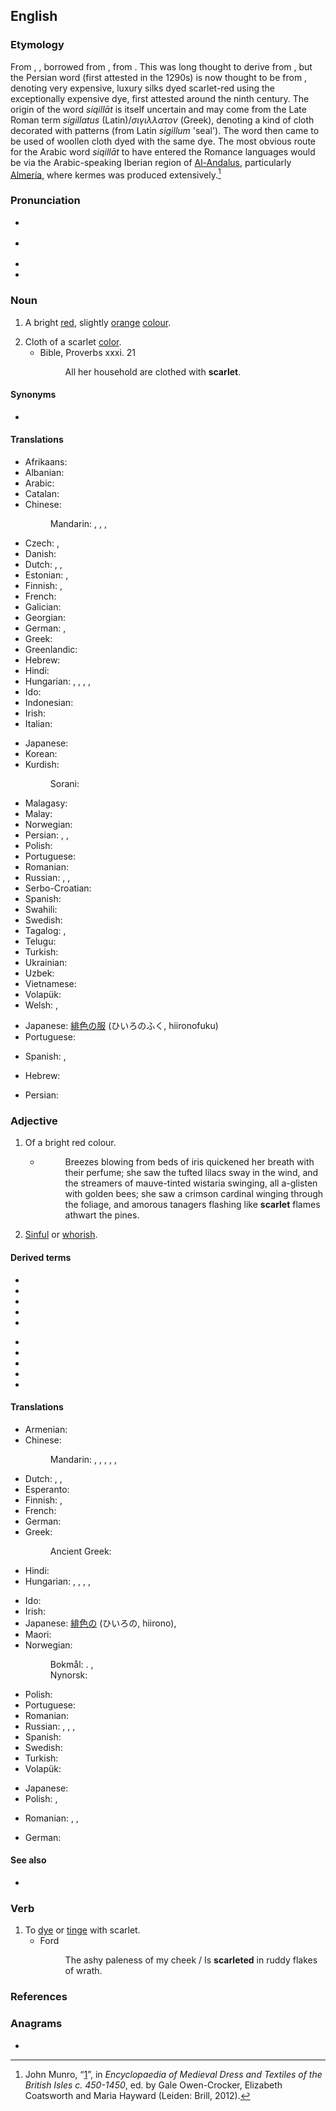 {{also|Scarlet|Scarlett}}
==English==
{{wikipedia|Scarlet (color)}}

===Etymology===
From {{inh|en|enm|scarlet}}, {{m|enm|scarlat}}, borrowed from {{der|en|fro|escarlate||a type of cloth}}, from {{der|en|ML.|scarlatum|t=scarlet cloth}}. This was long thought to derive from {{der|en|fa|سقرلات|tr=saqerlât||a warm woollen cloth}}, but the Persian word (first attested in the 1290s) is now thought to be from {{der|en|ar|سِقِلَّات}}, denoting very expensive, luxury silks dyed scarlet-red using the exceptionally expensive dye, first attested around the ninth century. The origin of the word ''siqillāt'' is itself uncertain and may come from the Late Roman term ''sigillatus'' (Latin)/''σιγιλλατον'' (Greek), denoting a kind of cloth decorated with patterns (from Latin ''sigillum'' 'seal'). The word then came to be used of woollen cloth dyed with the same dye. The most obvious route for the Arabic word ''siqillāt'' to have entered the Romance languages would be via the Arabic-speaking Iberian region of [[Al-Andalus]], particularly [[Almería]], where kermes was produced extensively.<ref>John Munro, “[http://dx.doi.org/10.1163/2213-2139_emdt_COM_550|Scarlet]”, in ''Encyclopaedia of Medieval Dress and Textiles of the British Isles c. 450-1450'', ed. by Gale Owen-Crocker, Elizabeth Coatsworth and Maria Hayward (Leiden: Brill, 2012).</ref>

===Pronunciation===
* {{a|GA}} {{IPA|en|/ˈskɑɹlɪt/}}
* {{a|RP}} {{IPA|en|/ˈskɑːlɪt/}}
* {{rhymes|en|ɑː(ɹ)lɪt}}
* {{hyph|en|scar|let}}

===Noun===
{{en-noun}}

# A bright [[red]], slightly [[orange]] [[color|colour]].
#: {{color panel|FF2400}}
# Cloth of a scarlet [[color]].
#* Bible, Proverbs xxxi. 21
#*: All her household are clothed with '''scarlet'''.

====Synonyms====
* {{l|en|scarlet red}}

====Translations====
{{trans-top|colour}}
* Afrikaans: {{t|af|bloedrooi}}
* Albanian: {{t|sq|ngjyrë alle}}
* Arabic: {{t|ar|قِرْمِزِيّ}}
* Catalan: {{t+|ca|escarlata}}
* Chinese:
*: Mandarin: {{t+|cmn|深紅色|sc=Hani}}, {{t+|cmn|深红色|tr=shēnhóngsè|sc=Hani}}, {{t+|cmn|緋紅|sc=Hani}}, {{t+|cmn|绯红|tr=fēihóng|sc=Hani}}
* Czech: {{t|cs|šarlatová barva}}, {{t|cs|purpur}}
* Danish: {{t|da|skarlagen|n}}
* Dutch: {{t+|nl|scharlaken|n}}, {{t+|nl|scharlakenrood|n}}, {{t+|nl|vuurrood|n}}
* Estonian: {{t|et|sarlakpunane}}, {{t|et|ergav}}
* Finnish: {{t+|fi|helakanpunainen}}, {{t+|fi|tulipunainen}}
* French: {{t+|fr|écarlate}}
* Galician: {{t+|gl|escarlata}}
* Georgian: {{t+|ka|ალისფერი}}
* German: {{t|de|Scharlachrot|n}}, {{t+|de|Scharlach|m}}
* Greek: {{t+|el|άλικος|m}}
* Greenlandic: {{t|kl|aappallarissoq}}
* Hebrew: {{t+|he|שָׁנִי|tr=shaní}}
* Hindi: {{t|hi|क़िरमिज़|m}}
* Hungarian: {{t+|hu|skarlát}}, {{t+|hu|skarlátpiros}}, {{t+|hu|skarlátvörös}}, {{t|hu|élénkvörös}}, {{t|hu|narancsvörös}}
* Ido: {{t+|io|skarlato}}
* Indonesian: {{t+|id|merah tua}}
* Irish: {{t|ga|scarlóid|f}}
* Italian: {{t+|it|scarlatto}}
{{trans-mid}}
* Japanese: {{t|ja|緋色|tr=ひいろ, hiiro}}
* Korean: {{t|ko|스칼렛|tr=seukalres}}
* Kurdish:
*: Sorani: {{t+|ku|ئاڵ|tr=al|sc=ku-Arab}}
* Malagasy: {{t+|mg|dorehitra}}
* Malay: {{t+|ms|merah}}
* Norwegian: {{t|no|skarlagen|n}}
* Persian: {{t|fa|اشکرلاط|tr=eškarlât|sc=fa-Arab}}, {{t|fa|سقرلات|tr=saqerlât|sc=fa-Arab}}, {{t+|fa|آل|tr=âl|sc=fa-Arab}}
* Polish: {{t|pl|szkarłat|m}}
* Portuguese: {{t+|pt|escarlate|m}}
* Romanian: {{t+|ro|stacojiu|n}}
* Russian: {{t+|ru|а́лый}}, {{t+|ru|багро́вый}}, {{t+|ru|багря́ный}}
* Serbo-Croatian: {{t+|sh|crven}}
* Spanish: {{t+|es|escarlata|f}}
* Swahili: {{t+|sw|nyekundu}}
* Swedish: {{t+|sv|scharlakansrött}}
* Tagalog: {{t|tl|iskarlata}}, {{t|tl|eskarlata}}
* Telugu: {{t+|te|ఎర్రని}}
* Turkish: {{t+|tr|kızıl}}
* Ukrainian: {{t|uk|яскраво-червоний|tr=jaskravo-červonyj}}
* Uzbek: {{t|uz|qizil rang}}
* Vietnamese: {{t|vi|đ​ỏ}}
* Volapük: {{t|vo|skarlataköl}}
* Welsh: {{t+|cy|coch}}, {{t|cy|ysgarlad}}
{{trans-bottom}}

{{trans-top|cloth}}
* Japanese: [[緋色]]の[[服]] (ひいろのふく, hiironofuku)
* Portuguese: {{t+|pt|escarlate|m}}
{{trans-mid}}
* Spanish: {{t+|es|escarlata|f}}, {{t|es|escarlatina|f}}
{{trans-bottom}}

{{checktrans-top}}
* Hebrew: {{t+check|he|שָׁנִי|m}}
{{trans-mid}}
* Persian: {{t-check|fa|پارچه مخمل}}
{{trans-bottom}}

===Adjective===
{{en-adj}}

# Of a bright red colour.
#* {{RQ:Chmbrs YngrSt|V}}
#*: Breezes blowing from beds of iris quickened her breath with their perfume; she saw the tufted lilacs sway in the wind, and the streamers of mauve-tinted wistaria swinging, all a-glisten with golden bees; she saw a crimson cardinal winging through the foliage, and amorous tanagers flashing like '''scarlet''' flames athwart the pines.
# [[sinful|Sinful]] or [[whorish]].
#: {{ux|en|a '''scarlet''' woman}}

====Derived terms====
{{top2}}
* {{l|en|scarlatina}}
* {{l|en|scarlet-collar}}
* {{l|en|scarlet fever}}
* {{l|en|scarlet hat}}
* {{l|en|scarlet ibis}}
{{mid2}}
* {{l|en|scarlet letter}}
* {{l|en|scarlet pimpernel}}
* {{l|en|scarlet runner}}
* {{l|en|scarlet tanager}}
* {{l|en|scarlet woman}}
{{bottom}}

====Translations====
{{trans-top|colour}}
* Armenian: {{t+|hy|ալ}}
* Chinese:
*: Mandarin: {{t|cmn|緋紅色|sc=Hani}}, {{t|cmn|绯红色|tr=fēihóngsè|sc=Hani}}, {{t+|cmn|深紅色|sc=Hani}}, {{t+|cmn|深红色|tr=shēnhóngsè|sc=Hani}}, {{t+|cmn|猩紅色|sc=Hani}}, {{t+|cmn|猩红色|tr=xīnghóngsè|sc=Hani}}
* Dutch: {{t+|nl|scharlaken|n}}, {{t+|nl|scharlakenrood|n}}, {{t+|nl|vuurrood|n}}
* Esperanto: {{t|eo|skarlata}}
* Finnish: {{t+|fi|helakanpunainen}}, {{t+|fi|tulipunainen}}
* French: {{t+|fr|écarlate}}
* German: {{t+|de|scharlachrot}}
* Greek: {{t+|el|άλικος}}
*: Ancient Greek: {{t|grc|κόκκινος}}
* Hindi: {{t|hi|क़िरमिज़ी}}
* Hungarian: {{t+|hu|skarlát}}, {{t+|hu|skarlátpiros}}, {{t+|hu|skarlátvörös}}, {{t|hu|élénkvörös}}, {{t|hu|narancsvörös}}
{{trans-mid}}
* Ido: {{t+|io|skarlata}}
* Irish: {{t|ga|scarlóideach}}
* Japanese: [[緋色]]の (ひいろの, hiirono), {{t|ja|緋色|tr=ひいろの, hiiro no|alt=緋色の|sc=Jpan}}
* Maori: {{t|mi|ngangana}}
* Norwegian:
*: Bokmål: {{t|nb|skarlagenrød}}. {{t|nb|skarlagensrød}}, {{t|nb|skarlagen}}
*: Nynorsk: {{t|nn|skarlaksraud}}
* Polish: {{t+|pl|szkarłatny}}
* Portuguese: {{t+|pt|escarlate}}
* Romanian: {{t+|ro|stacojiu}}
* Russian: {{t+|ru|а́лый}}, {{t+|ru|багро́вый}}, {{t+|ru|багря́ный}}, {{t+|ru|пунцо́вый}}
* Spanish: {{t+|es|escarlata|m|f}}
* Swedish: {{t+|sv|scharlakansröd}}
* Turkish: {{t+|tr|kızıl}}
* Volapük: {{t|vo|skarlatakölik}}
{{trans-bottom}}

{{trans-top|sinful}}
* Japanese: {{t|ja|性的にみだらな|tr=せいてきにみだらな, seiteki ni midarana}}
* Polish: {{t+|pl|grzeszny}}, {{t+|pl|nierządny}}
{{trans-mid}}
* Romanian: {{t|ro|desfrânat}}, {{t+|ro|stricat}}, {{t+|ro|dezmățat}}
{{trans-bottom}}

{{checktrans-top}}
* German: {{t-check|de|scharlach}}
{{trans-mid}}
{{trans-bottom}}

====See also====
* {{list:reds/en}}

===Verb===
{{en-verb}}

# To [[dye]] or [[tinge]] with scarlet.
#* Ford
#*: The ashy paleness of my cheek / Is '''scarleted''' in ruddy flakes of wrath.

===References===
<references/>

===Anagrams===
* {{anagrams|en|a=acelrst|Clarets|arclets|cartels|castrel|clarets|crestal|lacerts}}
